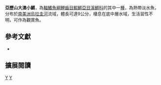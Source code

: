 {{Speciesbox 
| taxon = Austrolebias alexandri
| status = NE
| status_system = IUCN3.1
| authority =  [[Castello|Castello]] & [[López|López]], 1974
| synonyms = *''Cynolebias alexandri ,Castello & López, 1974''
*''Cynolebias nigripinnis alexandri,Castello & López, 1974 ''
}}
'''亞歷山大澳小鱂'''，為[[輻鰭魚綱|輻鰭魚綱]][[鯉齒目|鯉齒目]][[鰕鱂亞目|鰕鱂亞目]][[溪鱂科|溪鱂科]]的其中一[[種|種]]，為熱帶淡水魚，分布於[[南美洲|南美洲]][[烏拉圭河|烏拉圭河]]流域，體長可達9公分，棲息在底中層水域，生活習性不明，可作為觀賞魚。

== 參考文獻 ==
*{{FishBase_species|genus=Austrolebias|species=alexandri|year=2014|month=8}}

== 擴展閱讀 ==
{{refbegin}}
{{wikispecies-inline|Austrolebias alexandri|亞歷山大澳小鱂}}
{{refend}}
{{Taxonbar|from=Q5774611}}

[[Category:觀賞魚|Y]]
[[Category:澳小鱂屬|Y]]


{{魚類小作品}}